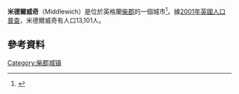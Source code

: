 {{Infobox UK place 
|static_image=[[File:Middlewich_-_Pepper_Street_now.jpg|240px]]
|static_image_caption= The parish church of [[St_Michael_and_All_Angels,_Middlewich|St. Michael and All Angels]] seen over the [[Trent_and_Mersey_Canal|Trent and Mersey Canal]]
|country = 英格蘭
|official_name= Middlewich
|latitude=          53.192
|longitude=         -2.443
| population = 13,101
| population_ref = （[[2001年英國人口普查|2001年普查]]）
 |population_density= 
|unitary_england=       [[Cheshire_East|Cheshire East]]
|lieutenancy_england=   [[柴郡|柴郡]]
|region= 西北英格蘭
|constituency_westminster= [[康格爾頓_(英國國會選區)|康格爾頓]]
|post_town= MIDDLEWICH
|postcode_district =       CW10
|postcode_area=            CW 
|dial_code= 01606
|os_grid_reference= SJ704663 
|london_distance=       153 miles (264 km) [[Boxing_the_compass|SE]]
}}

'''米德爾威奇'''（Middlewich）是位於英格蘭[[柴郡|柴郡]]的一個城市<ref name=Lawrence>{{cite book | title=The story of Bygone Middlewich | year=1936 |  author=C F Lawrence}}</ref>。據[[2001年英國人口普查|2001年英國人口普查]]，米德爾威奇有人口13,101人。

==參考資料==
{{reflist}}
[[Category:柴郡城镇|Category:柴郡城镇]]